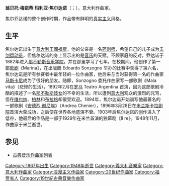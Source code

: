 {{Infobox classical
| 中文名       = 焦尔达诺
| 画像         = Umberto Giordano by Gaetano Esposito.jpg
| 附注         = 《翁貝托·焦爾達諾》，肖像畫，1896年由{{tsl|en|Gaetano Esposito|加埃塔諾·艾斯波西多}}繪製
| 原文名       = Umberto Menotti Maria Giordano
| 国别         = 意大利
| 出生日期     = {{birth date|1867|8|28}}
| 出生地       = {{flag|Kingdom of Italy}}[[福賈|福賈]]
| 逝世日期     = {{death date and age|1948|11|12|1867|8|28}}
| 逝世地       = {{ITA}}[[米蘭|米蘭]]
| 所属时期     = 浪漫主义，20世纪
| 所属乐派     = 
| 擅长作品类型 = 歌剧
| 代表作       = 歌剧《安德烈·谢尼埃》《[[费朵拉|费朵拉]]》
| 师从         = 
| 学生         = 
| 官方网站     = 
}}

'''翁贝托·梅诺蒂·玛利亚·焦尔达诺'''（{{lang-it|Umberto Menotti Maria Giordano}}；{{bd|1867年|8月28日|1948年|11月12日}}），意大利作曲家。

焦尔乔达诺的整个创作时期，作品带有鲜明的[[真实主义|真实主义]]风格。

== 生平 ==
焦尔达诺出生于[[義大利王國_(1861年－1946年)|意大利王國]][[福贾|福贾]]，他的父亲是一名[[药剂师|药剂师]]，希望自己的儿子成为[[击剑|击剑]][[运动员|运动员]]，但焦尔达诺的身上显示出的是[[音乐|音乐]]的天赋。不顾家庭的反对，乔达诺于1882年进入[[那不勒斯音乐学院|那不勒斯音乐学院]]，并在那里学习了七年。在校期间，他创作了第一部[[歌剧|歌剧]]《Marina》，在出版商 Edoardo Sonzogno 举办的比赛中获得了第六名，焦尔达诺是所有参赛者中最年轻的一位作曲家，他后来与当时获得第一名的作曲家[[马斯卡尼|马斯卡尼]]成为了很好的朋友。随即，Sonzogno 委托作曲家写一部歌剧《Mala vita》（悲惨的生活），1892年2月在[[罗马市|罗马]] Teatro Argentina 首演，因为这部歌剧冷酷的描述了一名[[那不勒斯|那不勒斯]][[妓女|妓女]]的不幸的生活，所以遭到[[意大利|意大利]]观众的激烈的咒骂，但在[[维也纳|维也纳]]、[[柏林|柏林]]和[[布拉格|布拉格]]却很受欢迎。1894年，焦尔达诺开始谱写他最著名的一部歌剧《[[安德烈·舍尼埃|安德烈·谢尼埃]]》（Andrea Chenier），1896年3月28日在[[米兰|米兰]][[斯卡拉剧院|斯卡拉剧院]]首演大获成功，之后便在世界各地盛演不衰。1903年后焦尔达诺的创作进入了低谷，他最后的作品是一部于1929年在米兰首演的独幕剧《Il re》。1948年11月，作曲家于米兰逝世。

== 参见 ==
{{Portal box|古典音樂}}
* [[古典音乐作曲家列表|古典音乐作曲家列表]]

{{Authority control}}

{{DEFAULTSORT:Giordano, Umberto}}
[[Category:1867年出生|Category:1867年出生]]
[[Category:1948年逝世|Category:1948年逝世]]
[[Category:義大利音樂家|Category:義大利音樂家]]
[[Category:意大利作曲家|Category:意大利作曲家]]
[[Category:浪漫主义作曲家|Category:浪漫主义作曲家]]
[[Category:20世纪作曲家|Category:20世纪作曲家]]
[[Category:福贾省人|Category:福贾省人]]
[[Category:19世紀古典音樂作曲家|Category:19世紀古典音樂作曲家]]